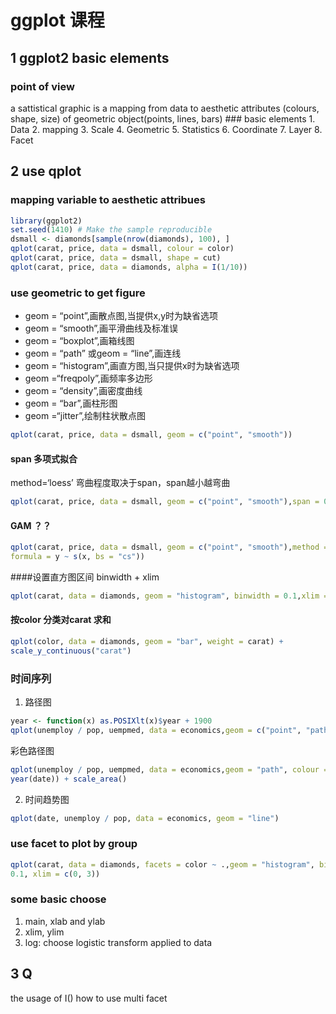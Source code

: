 # ggplot 课程
## 1 ggplot2 basic elements
### point of view

a sattistical graphic is a mapping from data to aesthetic attributes (colours, shape, size) of geometric object(points, lines, bars)
### basic elements
1. Data
2. mapping
3. Scale
4. Geometric
5. Statistics
6. Coordinate
7. Layer
8. Facet

## 2 use qplot
### mapping variable to aesthetic attribues
```r
library(ggplot2)
set.seed(1410) # Make the sample reproducible
dsmall <- diamonds[sample(nrow(diamonds), 100), ]
qplot(carat, price, data = dsmall, colour = color)
qplot(carat, price, data = dsmall, shape = cut)
qplot(carat, price, data = diamonds, alpha = I(1/10))
```


### use geometric to get figure
+ geom = “point”,画散点图,当提供x,y时为缺省选项
+ geom = “smooth”,画平滑曲线及标准误
+ geom = “boxplot”,画箱线图
+ geom = “path” 或geom = “line”,画连线
+ geom = “histogram”,画直方图,当只提供x时为缺省选项
+ geom =“freqpoly”,画频率多边形
+ geom = “density”,画密度曲线
+ geom = “bar”,画柱形图
+ geom =“jitter”,绘制柱状散点图

```r
qplot(carat, price, data = dsmall, geom = c("point", "smooth"))
```

#### span 多项式拟合

method='loess'
弯曲程度取决于span，span越小越弯曲
```r
qplot(carat, price, data = dsmall, geom = c("point", "smooth"),span = 0.2)
```
#### GAM ？？

```r
qplot(carat, price, data = dsmall, geom = c("point", "smooth"),method = "gam",
formula = y ~ s(x, bs = "cs"))
```
####设置直方图区间 binwidth + xlim

```r
qplot(carat, data = diamonds, geom = "histogram", binwidth = 0.1,xlim = c(0,3))
```
#### 按color 分类对carat 求和

```r
qplot(color, data = diamonds, geom = "bar", weight = carat) +
scale_y_continuous("carat")
```
### 时间序列
1. 路径图

```r
year <- function(x) as.POSIXlt(x)$year + 1900
qplot(unemploy / pop, uempmed, data = economics,geom = c("point", "path"))
```
彩色路径图

```r
qplot(unemploy / pop, uempmed, data = economics,geom = "path", colour =
year(date)) + scale_area()
```

2. 时间趋势图

```r
qplot(date, unemploy / pop, data = economics, geom = "line")
```

### use facet to plot by group
```r
qplot(carat, data = diamonds, facets = color ~ .,geom = "histogram", binwidth =
0.1, xlim = c(0, 3))
```

### some basic choose
1. main, xlab and ylab
2. xlim, ylim
3. log: choose logistic transform applied to data

## 3 Q
the usage of I()
how to use multi facet






